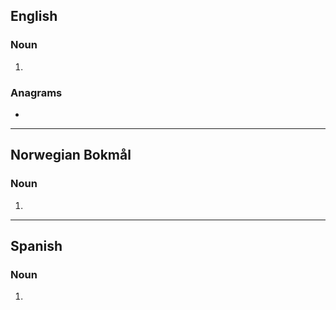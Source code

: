 {{also|Hotspots|hot spots}}
==English==

===Noun===
{{head|en|noun form}}

# {{plural of|en|hotspot}}

===Anagrams===
* {{anagrams|en|a=hoopsstt|postshot|pot shots|potshots|shot spot|shot-spot|shotspot}}

----

==Norwegian Bokmål==

===Noun===
{{head|nb|noun form|g=m}}

# {{inflection of|nb|hotspot||indef|p}}

----

==Spanish==

===Noun===
{{head|es|noun form|g=m-p}}

# {{noun form of|es|hotspot||p}}